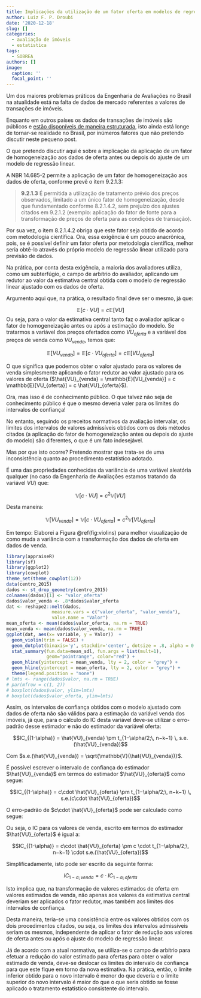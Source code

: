 ```yaml
---
title: Implicações da utilização de um fator oferta em modelos de regressão linear
author: Luiz F. P. Droubi
date: '2020-12-18'
slug: []
categories:
  - avaliação de imóveis
  - estatistica
tags:
  - SOBREA
authors: []
image:
  caption: ''
  focal_point: ''
---
```


Um dos maiores problemas práticos da Engenharia de Avaliações no Brasil na
atualidade está na falta de dados de mercado referentes a valores de transações 
de imóveis.

Enquanto em outros países os dados de transações de imóveis são públicos e 
[estão disponíveis de maneira estruturada](https://www.kaggle.com/c/zillow-prize-1),
isto ainda está longe de tornar-se realidade no Brasil, por inúmeros fatores que
não pretendo discutir neste pequeno post.

O que pretendo discutir aqui é sobre a implicação da aplicação de um fator de
homogeneização aos dados de oferta antes ou depois do ajuste de um modelo de 
regressão linear.

A NBR 14.685-2 permite a aplicação de um fator de homogeneização aos dados de 
oferta, conforme prevê o item 9.2.1.3:

> **9.2.1.3** É permitida a utilização de tratamento prévio dos preços 
observados, limitado a um único fator de homogeneização, desde que fundamentado 
conforme 8.2.1.4.2, sem prejuízo dos ajustes citados em 9.2.1.2 (exemplo: 
aplicação do fator de fonte para a transformação de preços de oferta para as 
condições de transação).

Por sua vez, o item 8.2.1.4.2 obriga que este fator seja obtido de acordo com
metodologia científica. Ora, essa exigência é um pouco anacrônica, pois, se é
possível definir um fator oferta por metodologia científica, melhor seria 
obtê-lo através do próprio modelo de regressão linear utilizado para previsão de 
dados.

Na prática, por conta desta exigência, a maioria dos avaliadores utiliza, como
um subterfúgio, o campo de arbítrio do avaliador, aplicando um redutor ao valor
da estimativa central obtida com o modelo de regressão linear ajustado com os
dados de oferta.

Argumento aqui que, na prática, o resultado final deve ser o mesmo, já que:

$$\mathbb{E}[c \cdot VU] = c\mathbb{E}[VU]$$
Ou seja, para o valor da estimativa central tanto faz o avaliador aplicar o 
fator de homogeneização antes ou após a estimação do modelo. Se tratarmos a 
variável dos preços ofertados como $VU_{oferta}$ e a variável dos preços de 
venda como $VU_{venda}$, temos que:

$$\mathbb{E}[VU_{venda}] = \mathbb{E}[c\cdot VU_{oferta}] = c \mathbb{E}[VU_{oferta}]$$

O que significa que podemos obter o valor ajustado para os valores de venda
simplesmente aplicando o fator redutor ao valor ajustado para os valores de 
oferta ($\hat{VU}_{venda} = \mathbb{E}[VU_{venda}] = c \mathbb{E}[VU_{oferta}] = c \hat{VU}_{oferta}$).

Ora, mas isso é de conhecimento público. O que talvez não seja de conhecimento
público é que o mesmo deveria valer para os limites do intervalos de confiança!

No entanto, seguindo os preceitos normativos da avaliação intervalar, os limites
dos intervalos de valores admissíveis obtidos com os dois métodos citados (a
aplicação do fator de homogeneização antes ou depois do ajuste do modelo) são
diferentes, o que é um fato indesejável.

Mas por que isto ocorre? Pretendo mostrar que trata-se de uma inconsistência 
quanto ao procedimento estatístico adotado.

É uma das propriedades conhecidas da variância de uma variável aleatória 
qualquer (no caso da Engenharia de Avaliações estamos tratando da variável
$VU$) que:

$$\mathbb{V}[c \cdot VU] = c^2\mathbb{V}[VU]$$

Desta maneira:

$$\mathbb{V}[VU_{venda}] = \mathbb{V}[c\cdot VU_{oferta}] = c^2 \mathbb{V}[VU_{oferta}]$$

Em tempo: Elaborei a Figura \@ref(fig:violins) para melhor visualização de como
muda a variância com a transformação dos dados de oferta em dados de venda.

```r
library(appraiseR)
library(sf)
library(ggplot2)
library(cowplot)
theme_set(theme_cowplot(12))
data(centro_2015)
dados <- st_drop_geometry(centro_2015)
colnames(dados)[1] <- "valor_oferta"
dados$valor_venda <- .8*dados$valor_oferta
dat <- reshape2::melt(dados,
                 measure.vars = c("valor_oferta", "valor_venda"),
                 value.name = "Valor")
mean_oferta <- mean(dados$valor_oferta, na.rm = TRUE)
mean_venda <- mean(dados$valor_venda, na.rm = TRUE)
ggplot(dat, aes(x= variable, y = Valor))  +
  geom_violin(trim = FALSE) +
  geom_dotplot(binaxis='y', stackdir='center', dotsize = .8, alpha = 0.5) +
  stat_summary(fun.data=mean_sdl, fun.args = list(mult=1),
               geom="pointrange", color="red") +
  geom_hline(yintercept = mean_venda, lty = 2, color = "grey") +
  geom_hline(yintercept = mean_oferta, lty = 2, color = "grey") +
  theme(legend.position = "none")
# lmts <- range(dados$valor, na.rm = TRUE)
# par(mfrow = c(1, 2))
# boxplot(dados$valor, ylim=lmts)
# boxplot(dados$valor_oferta, ylim=lmts)
```


Assim, os intervalos de confiança obtidos com o modelo ajustado com 
dados de oferta não são válidos para a estimação da variável venda dos imóveis, 
já que, para o cálculo do IC desta variável deve-se utilizar o erro-padrão desse
estimador e não do estimador da variável oferta:

$$IC_{(1-\alpha)} = \hat{VU}_{venda} \pm t_{1−\alpha/2;\, n−k−1} \, s.e.(\hat{VU}_{venda})$$

Com $s.e.(\hat{VU}_{venda}) = \sqrt{\mathbb{V}(\hat{VU}_{venda})}$. 

É possível escrever o intervalo de confiança do estimador $\hat{VU}_{venda}$ 
em termos do estimador $\hat{VU}_{oferta}$ como segue:

$$IC_{(1-\alpha)} = c\cdot \hat{VU}_{oferta} \pm t_{1−\alpha/2;\, n−k−1} \, s.e.(c\cdot \hat{VU}_{oferta})$$

O erro-padrão de $c\cdot \hat{VU}_{oferta}$ pode ser calculado como segue:

\begin{align*}
s.e.(c\cdot \hat{VU}_{oferta}) &= \sqrt{\mathbb{V}(c\cdot \hat{VU}_{oferta})} \\
&= \sqrt{c^2 \mathbb{V}(\hat{VU}_{oferta})} \\
&= c\sqrt{ \mathbb{V}(\hat{VU}_{oferta})} \\
&= c\cdot s.e.(\hat{VU}_{oferta})
\end{align*}

Ou seja, o IC para os valores de venda, escrito em termos do estimador 
$\hat{VU}_{oferta}$ é igual a:

$$IC_{(1-\alpha)} = c\cdot \hat{VU}_{oferta} \pm c \cdot t_{1−\alpha/2;\, n−k−1} \cdot s.e.(\hat{VU}_{oferta})$$

Simplificadamente, isto pode ser  escrito da seguinte forma:

$$IC_{1-\alpha; \, venda} = c\cdot IC_{1-\alpha; \, oferta}$$

Isto implica que, na transformação de valores estimados de oferta em valores
estimados de venda, não apenas aos valores da estimativa central deveriam ser
aplicados o fator redutor, mas também aos limites dos intervalos de confiança.

Desta maneira, teria-se uma consistência entre os valores obtidos com os dois
procedimentos citados, ou seja, os limites dos intervalos admissíveis seriam os
mesmos, independente de aplicar o  fator de redução aos valores de oferta antes 
ou após o ajuste do modelo de regressão linear.

Já de acordo com a atual normativa, se utiliza-se o campo de arbítrio para
efetuar a redução do valor estimado para ofertas para obter o valor estimado de
venda, deve-se deslocar os limites do intervalo de confiança para que este fique
em torno da nova estimativa. Na prática, então, o limite inferior obtido para o
novo intervalo é menor do que deveria e o limite superior do novo intervalo é 
maior do que o que seria obtido se fosse aplicado o tratamento estatístico 
consistente do intervalo.
